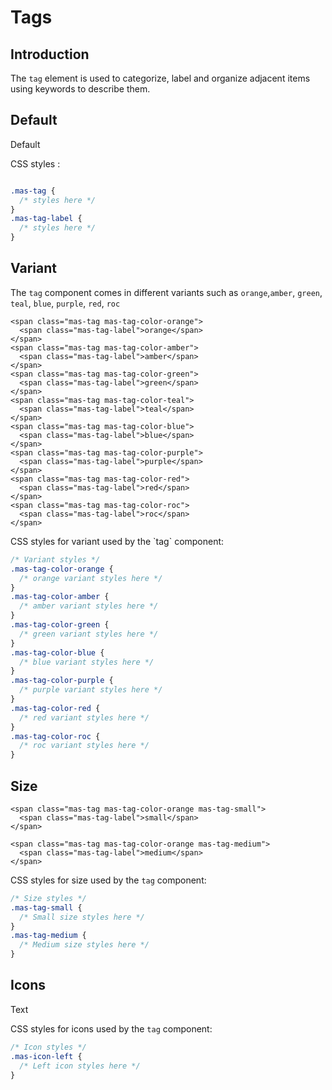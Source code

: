 
<Meta title="Components / Indicators / Tags" />

# Tags

## Introduction
The `tag` element is used to categorize, label and organize adjacent items using keywords to describe them.

## Default
<Canvas> 
    <span class="mas-tag mas-tag-color-orange">
      <span class="mas-tag-label">Default</span>
    </span>
</Canvas>

CSS styles :

```css

.mas-tag {
  /* styles here */
}
.mas-tag-label {
  /* styles here */
}
```

## Variant

The `tag` component comes in different variants such as `orange`,`amber`, `green`, `teal`, `blue`, `purple`, `red`, `roc`

<Canvas> 
   
    <span class="mas-tag mas-tag-color-orange">
      <span class="mas-tag-label">orange</span>
    </span>
    <span class="mas-tag mas-tag-color-amber">
      <span class="mas-tag-label">amber</span>
    </span>
    <span class="mas-tag mas-tag-color-green">
      <span class="mas-tag-label">green</span>
    </span>
    <span class="mas-tag mas-tag-color-teal">
      <span class="mas-tag-label">teal</span>
    </span>
    <span class="mas-tag mas-tag-color-blue">
      <span class="mas-tag-label">blue</span>
    </span>
    <span class="mas-tag mas-tag-color-purple">
      <span class="mas-tag-label">purple</span>
    </span>
    <span class="mas-tag mas-tag-color-red">
      <span class="mas-tag-label">red</span>
    </span>
    <span class="mas-tag mas-tag-color-roc">
      <span class="mas-tag-label">roc</span>
    </span>

</Canvas>
CSS styles for variant used by the `tag` component:

```css
/* Variant styles */
.mas-tag-color-orange {
  /* orange variant styles here */
}  
.mas-tag-color-amber {
  /* amber variant styles here */
} 
.mas-tag-color-green {
  /* green variant styles here */
}
.mas-tag-color-blue {
  /* blue variant styles here */
} 
.mas-tag-color-purple {
  /* purple variant styles here */
} 
.mas-tag-color-red {
  /* red variant styles here */
} 
.mas-tag-color-roc {
  /* roc variant styles here */
} 
```
## Size

<Canvas> 
    
    <span class="mas-tag mas-tag-color-orange mas-tag-small">
      <span class="mas-tag-label">small</span>
    </span>
    
    <span class="mas-tag mas-tag-color-orange mas-tag-medium">
      <span class="mas-tag-label">medium</span>
    </span>
</Canvas>

CSS styles for size used by the `tag` component:

```css
/* Size styles */
.mas-tag-small {
  /* Small size styles here */
}
.mas-tag-medium {
  /* Medium size styles here */
}
```
## Icons

<Canvas>
    <span class="mas-tag mas-tag-color-orange mas-tag-medium">
    <i class="mas-check-outlined mas-icon mas-icon-left mas-system-and-device--outlined"></i>
    <span class="mas-tag-label">Text</span>
</span>
</Canvas>

CSS styles for icons used by the `tag` component:

```css
/* Icon styles */
.mas-icon-left {
  /* Left icon styles here */
}
```
 
